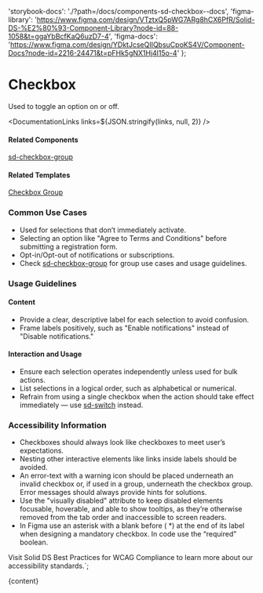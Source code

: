 

  'storybook-docs': './?path=/docs/components-sd-checkbox--docs',
  'figma-library':
    'https://www.figma.com/design/VTztxQ5pWG7ARg8hCX6PfR/Solid-DS-%E2%80%93-Component-Library?node-id=88-1058&t=ggaYbBcfKaQ6uzD7-4',
  'figma-docs':
    'https://www.figma.com/design/YDktJcseQIIQbsuCpoKS4V/Component-Docs?node-id=2216-24471&t=pFHk5gNX1Hj4l15o-4'
};

# Checkbox

Used to toggle an option on or off.

<DefaultStory />

<DocumentationLinks links=${JSON.stringify(links, null, 2)} />

#### Related Components

[sd-checkbox-group](./?path=/docs/components-sd-checkbox-group--docs)

#### Related Templates

[Checkbox Group](./?path=/docs/templates-checkbox-group--docs)

### Common Use Cases

- Used for selections that don’t immediately activate.
- Selecting an option like "Agree to Terms and Conditions" before submitting a registration form.
- Opt-in/Opt-out of notifications or subscriptions.
- Check [sd-checkbox-group](./?path=/docs/components-sd-checkbox-group--docs) for group use cases and usage guidelines.

### Usage Guidelines

#### Content

- Provide a clear, descriptive label for each selection to avoid confusion.
- Frame labels positively, such as "Enable notifications" instead of "Disable notifications."

#### Interaction and Usage

- Ensure each selection operates independently unless used for bulk actions.
- List selections in a logical order, such as alphabetical or numerical.
- Refrain from using a single checkbox when the action should take effect immediately — use [sd-switch](./?path=/docs/components-sd-switch--docs) instead.

### Accessibility Information

- Checkboxes should always look like checkboxes to meet user’s expectations.
- Nesting other interactive elements like links inside labels should be avoided.
- An error-text with a warning icon should be placed underneath an invalid checkbox or, if used in a group, underneath the checkbox group. Error messages should always provide hints for solutions.
- Use the "visually disabled" attribute to keep disabled elements focusable, hoverable, and able to show tooltips, as they’re otherwise removed from the tab order and inaccessible to screen readers.
- In Figma use an asterisk with a blank before ( \*) at the end of its label when designing a mandatory checkbox. In code use the “required” boolean.

Visit <sd-link href="https://www.figma.com/design/YDktJcseQIIQbsuCpoKS4V/Component-Docs?node-id=10708-5011&t=Z1FxSGWkmXG5r5sw-4" target="_blank">Solid DS Best Practices for WCAG Compliance</sd-link> to learn more about our accessibility standards.`;

<Meta title="Components/sd-checkbox/Overview" />

<OverviewFormatter story={SdCheckboxStories.Default}>{content}</OverviewFormatter>
